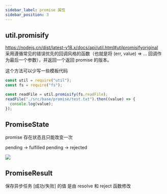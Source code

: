 ```yaml
---
sidebar_label: promise 属性
sidebar_position: 3
---
```


## util.promisify
https://nodejs.cn/dist/latest-v18.x/docs/api/util.html#utilpromisifyoriginal    
采用遵循常见的错误优先的回调风格的函数（也就是将 (err, value) => ... 回调作为最后一个参数），并返回一个返回 promise 的版本。

这个方法可以少写一些模板代码

```js
const util = require("util");
const fs = require("fs");

const readFile = util.promisify(fs.readFile);
readFile("./src/base/promise/test.txt").then((value) => {
  console.log(value);
});

```

## PromiseState
promise 存在状态且只能改变一次

pending -> fulfilled
pending -> rejected

![](./image/promiseState.jpg)

## PromiseResult
保存异步任务 [成功/失败] 的值
是由 resolve 和 reject 函数修改






